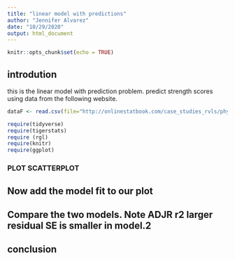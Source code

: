 ```yaml
---
title: "linear model with predictions"
author: "Jennifer Alvarez"
date: "10/29/2020"
output: html_document
---
```


```r
knitr::opts_chunk$set(echo = TRUE)
```

## introdution 
this is the linear model with prediction problem.
predict strength scores using data from the following website.


```r
dataF <- read.csv(file="http://onlinestatbook.com/case_studies_rvls/physical_strength/data.txt", sep= "" ,header=TRUE)
```

```r
require(tidyverse)
require(tigerstats)
require (rgl)
require(knitr)
require(ggplot)
```

### PLOT SCATTERPLOT




## Now add the model fit to our plot




## Compare the two models. Note ADJR r2 larger residual SE is smaller in model.2



## conclusion 






